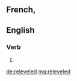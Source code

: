 == French,==
==English==

===Verb===
{{head|en|verb form}}

# {{en-past of|relevel}}

[[de:releveled]]
[[mg:releveled]]